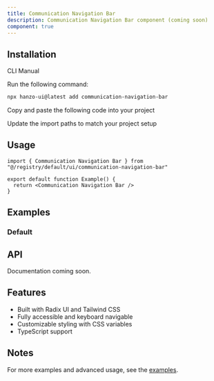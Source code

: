 ```yaml
---
title: Communication Navigation Bar
description: Communication Navigation Bar component (coming soon)
component: true
---
```


<ComponentPreview name="communication-navigation-bar-demo" />

## Installation

<Tabs defaultValue="cli">

<TabsList>
  <TabsTrigger value="cli">CLI</TabsTrigger>
  <TabsTrigger value="manual">Manual</TabsTrigger>
</TabsList>

<TabsContent value="cli">

<Steps>

<Step>Run the following command:</Step>

```bash
npx hanzo-ui@latest add communication-navigation-bar
```

</Steps>

</TabsContent>

<TabsContent value="manual">

<Steps>

<Step>Copy and paste the following code into your project</Step>

<ComponentSource name="communication-navigation-bar" />

<Step>Update the import paths to match your project setup</Step>

</Steps>

</TabsContent>

</Tabs>

## Usage

```tsx
import { Communication Navigation Bar } from "@/registry/default/ui/communication-navigation-bar"

export default function Example() {
  return <Communication Navigation Bar />
}
```

## Examples

### Default

<ComponentPreview name="communication-navigation-bar-demo" />

## API

Documentation coming soon.

## Features

- Built with Radix UI and Tailwind CSS
- Fully accessible and keyboard navigable
- Customizable styling with CSS variables
- TypeScript support

## Notes

For more examples and advanced usage, see the [examples](/examples).
